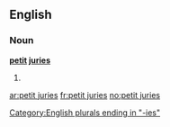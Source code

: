 ==English==

===Noun===
'''[[petit]] [[juries]]'''

# {{plural of|[[petit jury]]}}

[[Category:English plurals ending in "-ies"]]

[[ar:petit juries]]
[[fr:petit juries]]
[[no:petit juries]]
